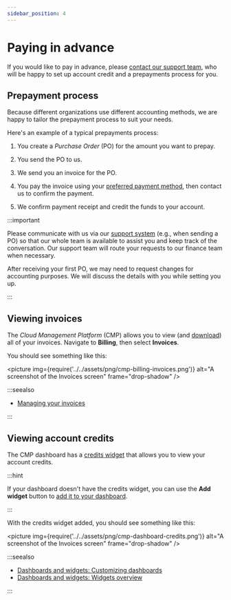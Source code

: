 ```yaml
---
sidebar_position: 4
---
```


# Paying in advance

If you would like to pay in advance, please [contact our support team](https://app.doit-intl.com/support), who will be happy to set up account credit and a prepayments process for you.

## Prepayment process

Because different organizations use different accounting methods, we are happy to tailor the prepayment process to suit your needs.

Here's an example of a typical prepayments process:

1. You create a _Purchase Order_ (PO) for the amount you want to prepay.

2. You send the PO to us.

3. We send you an invoice for the PO.

4. You pay the invoice using your [preferred payment method](updating-your-payment-method.mdx), then contact us to confirm the payment.

5. We confirm payment receipt and credit the funds to your account.

:::important

Please communicate with us via our [support system](../services/consulting-support/index.mdx#create-a-new-request) (e.g., when sending a PO) so that our whole team is available to assist you and keep track of the conversation. Our support team will route your requests to our finance team when necessary.

After receiving your first PO, we may need to request changes for accounting purposes. We will discuss the details with you while setting you up.

:::

## Viewing invoices

The _Cloud Management Platform_ (CMP) allows you to view (and [download](downloading-your-invoice-reconciliation-file.mdx)) all of your invoices. Navigate to **Billing**, then select **Invoices**.

You should see something like this:

<picture
  img={require('../../assets/png/cmp-billing-invoices.png')}
  alt="A screenshot of the Invoices screen"
  frame="drop-shadow"
/>

:::seealso

- [Managing your invoices](managing-invoices.mdx)

:::

## Viewing account credits

The CMP dashboard has a [credits widget](../dashboards/widgets-overview.mdx#credits) that allows you to view your account credits.

:::hint

If your dashboard doesn't have the credits widget, you can use the **Add widget** button to [add it to your dashboard](../dashboards/customizing-dashboards.mdx#add-widgets).

:::

With the credits widget added, you should see something like this:

<picture
  img={require('../../assets/png/cmp-dashboard-credits.png')}
  alt="A screenshot of the Invoices screen"
  frame="drop-shadow"
/>

:::seealso

- [Dashboards and widgets: Customizing dashboards](../dashboards/customizing-dashboards.mdx)
- [Dashboards and widgets: Widgets overview](../dashboards/widgets-overview.mdx)

:::

